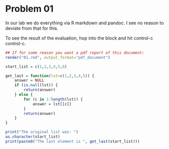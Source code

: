 # Problem 01

In our lab we do everything via R markdown and pandoc.
I see no reason to deviate from that for this.

To see the result of the evaluation, hop into the block and hit
control-c control-c.

```r

## If for some reason you want a pdf report of this document:
render("01.rmd", output_format="pdf_document")

```

```r

start_list = c(1,2,3,4,5,6)

get_last = function(lst=c(1,2,3,4,5)) {
    answer = NULL
    if (is.null(lst)) {
        return(answer)
    } else {
        for (c in 1:length(lst)) {
            answer = lst[[c]]
        }
        return(answer)
    }
}

print("The original list was: ")
as.character(start_list)
print(paste0("The last element is ", get_last(start_list)))

```
